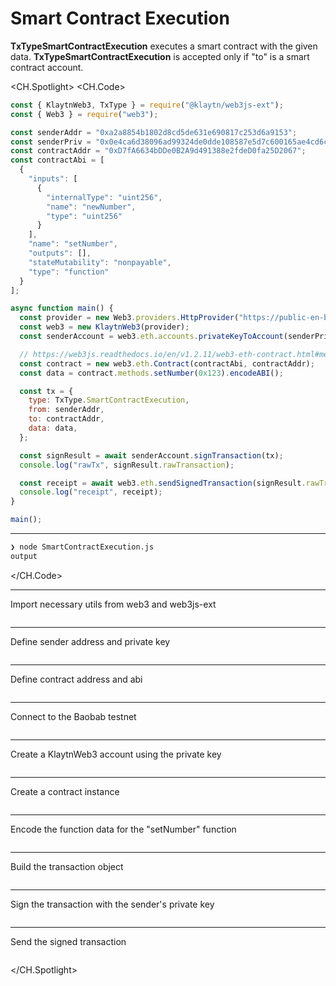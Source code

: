 # Smart Contract Execution
**TxTypeSmartContractExecution** executes a smart contract with the given data. **TxTypeSmartContractExecution** is accepted only if "to" is a smart contract account.

<CH.Spotlight>
<CH.Code>

```js SmartContractExecution.js
const { KlaytnWeb3, TxType } = require("@klaytn/web3js-ext");
const { Web3 } = require("web3");

const senderAddr = "0xa2a8854b1802d8cd5de631e690817c253d6a9153";
const senderPriv = "0x0e4ca6d38096ad99324de0dde108587e5d7c600165ae4cd6c2462c597458c2b8";
const contractAddr = "0xD7fA6634bDDe0B2A9d491388e2fdeD0fa25D2067";
const contractAbi = [
  {
    "inputs": [
      {
        "internalType": "uint256",
        "name": "newNumber",
        "type": "uint256"
      }
    ],
    "name": "setNumber",
    "outputs": [],
    "stateMutability": "nonpayable",
    "type": "function"
  }
];

async function main() {
  const provider = new Web3.providers.HttpProvider("https://public-en-baobab.klaytn.net");
  const web3 = new KlaytnWeb3(provider);
  const senderAccount = web3.eth.accounts.privateKeyToAccount(senderPriv);

  // https://web3js.readthedocs.io/en/v1.2.11/web3-eth-contract.html#methods-mymethod-encodeabi
  const contract = new web3.eth.Contract(contractAbi, contractAddr);
  const data = contract.methods.setNumber(0x123).encodeABI();

  const tx = {
    type: TxType.SmartContractExecution,
    from: senderAddr,
    to: contractAddr,
    data: data,
  };

  const signResult = await senderAccount.signTransaction(tx);
  console.log("rawTx", signResult.rawTransaction);

  const receipt = await web3.eth.sendSignedTransaction(signResult.rawTransaction);
  console.log("receipt", receipt);
}

main();
```




---
```zsh output
❯ node SmartContractExecution.js
output
```
</CH.Code>

---
Import necessary utils from web3 and web3js-ext

```js SmartContractExecution.js focus=1:2

```
---
Define sender address and private key
```js SmartContractExecution.js focus=4:5

```
---
Define contract address and abi
```js SmartContractExecution.js focus=6:21

```
---
Connect to the Baobab testnet

```js SmartContractExecution.js focus=24:25

```
---
Create a KlaytnWeb3 account using the private key

```js SmartContractExecution.js focus=26

```
---
Create a contract instance

```js SmartContractExecution.js focus=29

```
---
Encode the function data for the "setNumber" function

```js SmartContractExecution.js focus=30

```
---
Build the transaction object

```js SmartContractExecution.js focus=32:37

```
---
Sign the transaction with the sender's private key

```js SmartContractExecution.js focus=39:40

```
---
Send the signed transaction

```js SmartContractExecution.js focus=42:43

```



</CH.Spotlight>
